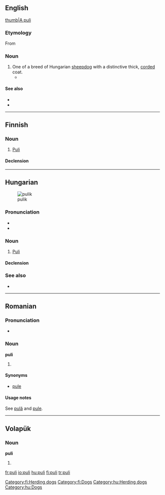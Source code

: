 ==English==

[[image:PuliDog.jpg|thumb|A puli]]
===Etymology===
From {{etyl|hu|en}} 

{{etystub}}

===Noun===
{{en-noun|pulik|pl2=pulis}}

# One of a breed of Hungarian [[sheepdog]] with a distinctive thick, [[corded]] coat.
#* {{quote-news|year=2009|date=February 11|author=Katie Thomas|title=10-Year-Old Spaniel Completes Comeback|work=New York Times|url=http://www.nytimes.com/2009/02/11/sports/othersports/11dogs.html
|passage=Other dogs competing in Best in Show were a standard poodle, a Scottish terrier, a '''puli''', a Brussels griffon and a Scottish deerhound. }}

====See also====
* {{pedialite}}
* {{commonslite}}

----

==Finnish==
{{wikipedia|lang=fi}}

===Noun===
{{fi-noun}}

# [[Puli]]

====Declension====
{{fi-decl-risti|pul}}

{{defn|Finnish}}

[[Category:fi:Herding dogs]]
[[Category:fi:Dogs]]

----

==Hungarian==
[[File:Puli 30.jpg|thumb|pulik]]

===Pronunciation===
* {{IPA|/ˈpuli/|lang=hu}}
* {{hyphenation|pu|li}}

===Noun===
{{hu-noun|k}}

# [[Puli]]

====Declension====
{{hu-decl-k-back|pul|i}}{{hu-pos-tok|puli|ja}}

===See also===
* {{pedialite|lang=hu}}

[[Category:hu:Herding dogs]]
[[Category:hu:Dogs]]

----

==Romanian==

===Pronunciation===
* {{IPA|[pulʲ]|lang=ro}}

===Noun===
'''puli''' {{f|p}}

# {{plural of|pulă|lang=ro}}

====Synonyms====
* [[pule]]

====Usage notes====
See [[pulă]] and [[pule#Usage notes|pule]].

----

==Volapük==

===Noun===
'''puli'''

# {{accusative of|pul|lang=vo}}

[[fr:puli]]
[[io:puli]]
[[hu:puli]]
[[fi:puli]]
[[tr:puli]]